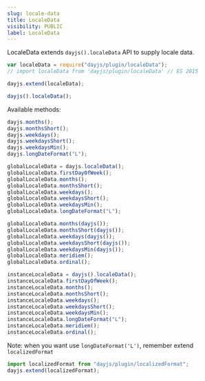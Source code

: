 ```yaml
---
slug: locale-data
title: LocaleData
visibility: PUBLIC
label: LocaleData
---
```


LocaleData extends `dayjs().localeData` API to supply locale data.

```javascript
var localeData = require("dayjs/plugin/localeData");
// import localeData from 'dayjs/plugin/localeData' // ES 2015

dayjs.extend(localeData);

dayjs().localeData();
```

Available methods:

```js
dayjs.months();
dayjs.monthsShort();
dayjs.weekdays();
dayjs.weekdaysShort();
dayjs.weekdaysMin();
dayjs.longDateFormat("L");

globalLocaleData = dayjs.localeData();
globalLocaleData.firstDayOfWeek();
globalLocaleData.months();
globalLocaleData.monthsShort();
globalLocaleData.weekdays();
globalLocaleData.weekdaysShort();
globalLocaleData.weekdaysMin();
globalLocaleData.longDateFormat("L");

globalLocaleData.months(dayjs());
globalLocaleData.monthsShort(dayjs());
globalLocaleData.weekdays(dayjs());
globalLocaleData.weekdaysShort(dayjs());
globalLocaleData.weekdaysMin(dayjs());
globalLocaleData.meridiem();
globalLocaleData.ordinal();

instanceLocaleData = dayjs().localeData();
instanceLocaleData.firstDayOfWeek();
instanceLocaleData.months();
instanceLocaleData.monthsShort();
instanceLocaleData.weekdays();
instanceLocaleData.weekdaysShort();
instanceLocaleData.weekdaysMin();
instanceLocaleData.longDateFormat("L");
instanceLocaleData.meridiem();
instanceLocaleData.ordinal();
```

Note: when you want use `longDateFormat('L')`, remember extend `localizedFormat`

```js
import localizedFormat from "dayjs/plugin/localizedFormat";
dayjs.extend(localizedFormat);
```